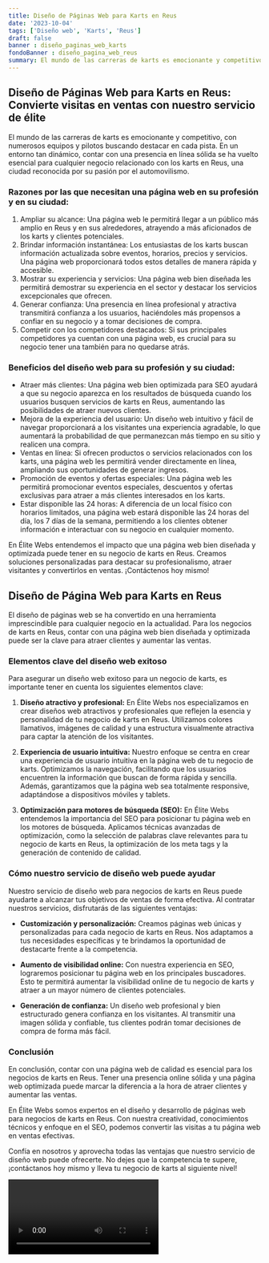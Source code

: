 ```yaml
---
title: Diseño de Páginas Web para Karts en Reus
date: '2023-10-04'
tags: ['Diseño web', 'Karts', 'Reus']
draft: false
banner : diseño_paginas_web_karts
fondoBanner : diseño_pagina_web_reus
summary: El mundo de las carreras de karts es emocionante y competitivo, con numerosos equipos y pilotos buscando destacar en cada pista. En un entorno tan dinámico, contar con una presencia en línea sólida se ha vuelto esencial para cualquier negocio relacionado con los karts en Reus, una ciudad reconocida por su pasión por el automovilismo.
---
```


## Diseño de Páginas Web para Karts en Reus: Convierte visitas en ventas con nuestro servicio de élite

El mundo de las carreras de karts es emocionante y competitivo, con numerosos equipos y pilotos buscando destacar en cada pista. En un entorno tan dinámico, contar con una presencia en línea sólida se ha vuelto esencial para cualquier negocio relacionado con los karts en Reus, una ciudad reconocida por su pasión por el automovilismo.

### Razones por las que necesitan una página web en su profesión y en su ciudad:
1. Ampliar su alcance: Una página web le permitirá llegar a un público más amplio en Reus y en sus alrededores, atrayendo a más aficionados de los karts y clientes potenciales.
2. Brindar información instantánea: Los entusiastas de los karts buscan información actualizada sobre eventos, horarios, precios y servicios. Una página web proporcionará todos estos detalles de manera rápida y accesible.
3. Mostrar su experiencia y servicios: Una página web bien diseñada les permitirá demostrar su experiencia en el sector y destacar los servicios excepcionales que ofrecen.
4. Generar confianza: Una presencia en línea profesional y atractiva transmitirá confianza a los usuarios, haciéndoles más propensos a confiar en su negocio y a tomar decisiones de compra.
5. Competir con los competidores destacados: Si sus principales competidores ya cuentan con una página web, es crucial para su negocio tener una también para no quedarse atrás.

### Beneficios del diseño web para su profesión y su ciudad:
- Atraer más clientes: Una página web bien optimizada para SEO ayudará a que su negocio aparezca en los resultados de búsqueda cuando los usuarios busquen servicios de karts en Reus, aumentando las posibilidades de atraer nuevos clientes.
- Mejora de la experiencia del usuario: Un diseño web intuitivo y fácil de navegar proporcionará a los visitantes una experiencia agradable, lo que aumentará la probabilidad de que permanezcan más tiempo en su sitio y realicen una compra.
- Ventas en línea: Si ofrecen productos o servicios relacionados con los karts, una página web les permitirá vender directamente en línea, ampliando sus oportunidades de generar ingresos.
- Promoción de eventos y ofertas especiales: Una página web les permitirá promocionar eventos especiales, descuentos y ofertas exclusivas para atraer a más clientes interesados en los karts.
- Estar disponible las 24 horas: A diferencia de un local físico con horarios limitados, una página web estará disponible las 24 horas del día, los 7 días de la semana, permitiendo a los clientes obtener información e interactuar con su negocio en cualquier momento.

En Élite Webs entendemos el impacto que una página web bien diseñada y optimizada puede tener en su negocio de karts en Reus. Creamos soluciones personalizadas para destacar su profesionalismo, atraer visitantes y convertirlos en ventas. ¡Contáctenos hoy mismo!

<GifSeo />

<Cta />

## Diseño de Página Web para Karts en Reus

El diseño de páginas web se ha convertido en una herramienta imprescindible para cualquier negocio en la actualidad. Para los negocios de karts en Reus, contar con una página web bien diseñada y optimizada puede ser la clave para atraer clientes y aumentar las ventas.

### Elementos clave del diseño web exitoso

Para asegurar un diseño web exitoso para un negocio de karts, es importante tener en cuenta los siguientes elementos clave:

1. **Diseño atractivo y profesional:** En Élite Webs nos especializamos en crear diseños web atractivos y profesionales que reflejen la esencia y personalidad de tu negocio de karts en Reus. Utilizamos colores llamativos, imágenes de calidad y una estructura visualmente atractiva para captar la atención de los visitantes.

2. **Experiencia de usuario intuitiva:** Nuestro enfoque se centra en crear una experiencia de usuario intuitiva en la página web de tu negocio de karts. Optimizamos la navegación, facilitando que los usuarios encuentren la información que buscan de forma rápida y sencilla. Además, garantizamos que la página web sea totalmente responsive, adaptándose a dispositivos móviles y tablets.

3. **Optimización para motores de búsqueda (SEO):** En Élite Webs entendemos la importancia del SEO para posicionar tu página web en los motores de búsqueda. Aplicamos técnicas avanzadas de optimización, como la selección de palabras clave relevantes para tu negocio de karts en Reus, la optimización de los meta tags y la generación de contenido de calidad.

### Cómo nuestro servicio de diseño web puede ayudar

Nuestro servicio de diseño web para negocios de karts en Reus puede ayudarte a alcanzar tus objetivos de ventas de forma efectiva. Al contratar nuestros servicios, disfrutarás de las siguientes ventajas:

- **Customización y personalización:** Creamos páginas web únicas y personalizadas para cada negocio de karts en Reus. Nos adaptamos a tus necesidades específicas y te brindamos la oportunidad de destacarte frente a la competencia.

- **Aumento de visibilidad online:** Con nuestra experiencia en SEO, lograremos posicionar tu página web en los principales buscadores. Esto te permitirá aumentar la visibilidad online de tu negocio de karts y atraer a un mayor número de clientes potenciales.

- **Generación de confianza:** Un diseño web profesional y bien estructurado genera confianza en los visitantes. Al transmitir una imagen sólida y confiable, tus clientes podrán tomar decisiones de compra de forma más fácil.

### Conclusión

En conclusión, contar con una página web de calidad es esencial para los negocios de karts en Reus. Tener una presencia online sólida y una página web optimizada puede marcar la diferencia a la hora de atraer clientes y aumentar las ventas.

En Élite Webs somos expertos en el diseño y desarrollo de páginas web para negocios de karts en Reus. Con nuestra creatividad, conocimientos técnicos y enfoque en el SEO, podemos convertir las visitas a tu página web en ventas efectivas.

Confía en nosotros y aprovecha todas las ventajas que nuestro servicio de diseño web puede ofrecerte. No dejes que la competencia te supere, ¡contáctanos hoy mismo y lleva tu negocio de karts al siguiente nivel!

<Video />

<CtaBot job='Karts' city='Reus'/>

<Gmaps query='Reus+españa+maps' />